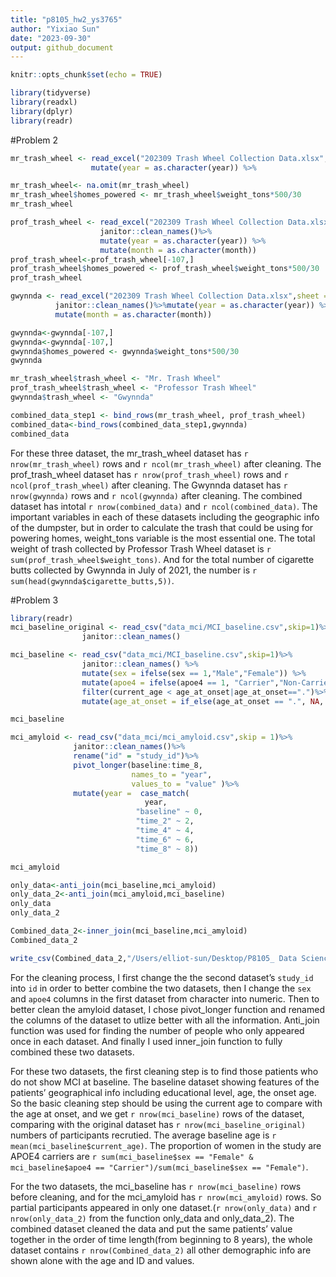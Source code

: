 ```yaml
---
title: "p8105_hw2_ys3765"
author: "Yixiao Sun"
date: "2023-09-30"
output: github_document
---
```


```r
knitr::opts_chunk$set(echo = TRUE)
```

```r
library(tidyverse)
library(readxl)
library(dplyr)
library(readr)
```

#Problem 2

```r
mr_trash_wheel <- read_excel("202309 Trash Wheel Collection Data.xlsx",sheet = 1) %>%                       janitor::clean_names() %>% select(-x15,-x16) %>% 
                  mutate(year = as.character(year)) %>%                                                     mutate(month = as.character(month))

mr_trash_wheel<- na.omit(mr_trash_wheel)
mr_trash_wheel$homes_powered <- mr_trash_wheel$weight_tons*500/30
mr_trash_wheel
```

```r
prof_trash_wheel <- read_excel("202309 Trash Wheel Collection Data.xlsx",sheet = 2) %>%
                    janitor::clean_names()%>%
                    mutate(year = as.character(year)) %>% 
                    mutate(month = as.character(month))
prof_trash_wheel<-prof_trash_wheel[-107,]
prof_trash_wheel$homes_powered <- prof_trash_wheel$weight_tons*500/30
prof_trash_wheel
```


```r
gwynnda <- read_excel("202309 Trash Wheel Collection Data.xlsx",sheet = 4) %>%
          janitor::clean_names()%>%mutate(year = as.character(year)) %>% 
          mutate(month = as.character(month))

gwynnda<-gwynnda[-107,]
gwynnda<-gwynnda[-107,]
gwynnda$homes_powered <- gwynnda$weight_tons*500/30
gwynnda
```

```r
mr_trash_wheel$trash_wheel <- "Mr. Trash Wheel"
prof_trash_wheel$trash_wheel <- "Professor Trash Wheel"
gwynnda$trash_wheel <- "Gwynnda"
```

```r
combined_data_step1 <- bind_rows(mr_trash_wheel, prof_trash_wheel)
combined_data<-bind_rows(combined_data_step1,gwynnda)
combined_data
```

For these three dataset, the mr_trash_wheel dataset has `r nrow(mr_trash_wheel)` rows and `r ncol(mr_trash_wheel)` after cleaning. The prof_trash_wheel dataset has `r nrow(prof_trash_wheel)` rows and `r ncol(prof_trash_wheel)` after cleaning. The Gwynnda dataset has `r nrow(gwynnda)` rows and `r ncol(gwynnda)` after cleaning. The combined dataset has intotal `r nrow(combined_data)` and `r ncol(combined_data)`. The important variables in each of these datasets including the geographic info of the dumpster, but in order to calculate the trash that could be using for powering homes, weight_tons variable is the most essential one. The total weight of trash collected by Professor Trash Wheel dataset is `r sum(prof_trash_wheel$weight_tons)`. And for the total number of cigarette butts collected by Gwynnda in July of 2021, the number is `r sum(head(gwynnda$cigarette_butts,5))`.




#Problem 3
```r

library(readr)
mci_baseline_original <- read_csv("data_mci/MCI_baseline.csv",skip=1)%>%
                janitor::clean_names()

mci_baseline <- read_csv("data_mci/MCI_baseline.csv",skip=1)%>%
                janitor::clean_names() %>% 
                mutate(sex = ifelse(sex == 1,"Male","Female")) %>% 
                mutate(apoe4 = ifelse(apoe4 == 1, "Carrier","Non-Carrier")) %>%        
                filter(current_age < age_at_onset|age_at_onset==".")%>%
                mutate(age_at_onset = if_else(age_at_onset == ".", NA, age_at_onset))

mci_baseline

mci_amyloid <- read_csv("data_mci/mci_amyloid.csv",skip = 1)%>%
              janitor::clean_names()%>%
              rename("id" = "study_id")%>%
              pivot_longer(baseline:time_8,
                           names_to = "year",
                           values_to = "value" )%>%
              mutate(year =  case_match(
                              year,
                            "baseline" ~ 0, 
                            "time_2" ~ 2, 
                            "time_4" ~ 4,
                            "time_6" ~ 6, 
                            "time_8" ~ 8))

mci_amyloid

only_data<-anti_join(mci_baseline,mci_amyloid)
only_data_2<-anti_join(mci_amyloid,mci_baseline)
only_data
only_data_2

Combined_data_2<-inner_join(mci_baseline,mci_amyloid)
Combined_data_2

write_csv(Combined_data_2,"/Users/elliot-sun/Desktop/P8105_ Data Science/p8105_hw2_ys3765/data_mci/combined_data.csv")
```
For the cleaning process, I first change the the second dataset's `study_id` into `id` in order to better combine the two datasets, then I change the `sex` and `apoe4` columns in the first dataset from character into numeric. Then to better clean the amyloid dataset, I chose pivot_longer function and renamed the columns of the dataset to utlize better with all the information. Anti_join function was used for finding the number of people who only appeared once in each dataset. And finally I used inner_join function to fully combined these two datasets.

For these two datasets, the first cleaning step is to find those patients who do not show MCI at baseline. The baseline dataset showing features of the patients' geographical info including educational level, age, the onset age. So the basic cleaning step should be using the current age to compare with the age at onset, and we get `r nrow(mci_baseline)` rows of the dataset, comparing with the original dataset has `r nrow(mci_baseline_original) ` numbers of participants recrutied. The average baseline age is `r mean(mci_baseline$current_age)`. The proportion of women in the study are APOE4 carriers are `r sum(mci_baseline$sex == "Female" & mci_baseline$apoe4 == "Carrier")/sum(mci_baseline$sex == "Female")`.

For the two datasets, the mci_baseline has `r nrow(mci_baseline)` rows before cleaning, and for the mci_amyloid has `r nrow(mci_amyloid)` rows. So partial participants appeared in only one dataset.(`r nrow(only_data)` and `r nrow(only_data_2)` from the function only_data and only_data_2). The combined dataset cleaned the data and put the same patients' value together in the order of time length(from beginning to 8 years), the whole dataset contains `r nrow(Combined_data_2)` all other demographic info are shown alone with the age and ID and values.